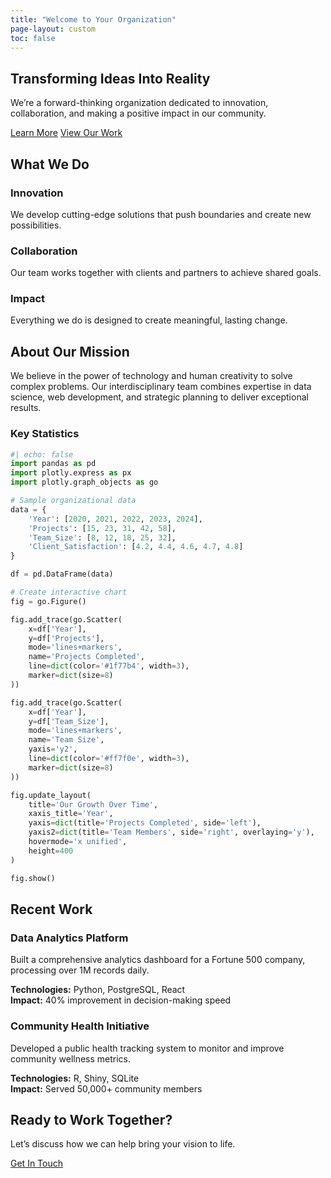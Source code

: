 ```yaml
---
title: "Welcome to Your Organization"
page-layout: custom
toc: false
---
```


::: {.hero-banner}
# Transforming Ideas Into Reality

We're a forward-thinking organization dedicated to innovation, collaboration, and making a positive impact in our community.

[Learn More](#about){.btn .btn-primary .btn-lg role="button"}
[View Our Work](#portfolio){.btn .btn-outline-secondary .btn-lg role="button"}
:::

::: {.content-block}
## What We Do

::: {.grid}
::: {.g-col-4}
### Innovation
We develop cutting-edge solutions that push boundaries and create new possibilities.
:::

::: {.g-col-4}
### Collaboration
Our team works together with clients and partners to achieve shared goals.
:::

::: {.g-col-4}
### Impact
Everything we do is designed to create meaningful, lasting change.
:::
:::
:::

::: {#about .content-block}
## About Our Mission

We believe in the power of technology and human creativity to solve complex problems. Our interdisciplinary team combines expertise in data science, web development, and strategic planning to deliver exceptional results.

### Key Statistics

```python
#| echo: false
import pandas as pd
import plotly.express as px
import plotly.graph_objects as go

# Sample organizational data
data = {
    'Year': [2020, 2021, 2022, 2023, 2024],
    'Projects': [15, 23, 31, 42, 58],
    'Team_Size': [8, 12, 18, 25, 32],
    'Client_Satisfaction': [4.2, 4.4, 4.6, 4.7, 4.8]
}

df = pd.DataFrame(data)

# Create interactive chart
fig = go.Figure()

fig.add_trace(go.Scatter(
    x=df['Year'], 
    y=df['Projects'],
    mode='lines+markers',
    name='Projects Completed',
    line=dict(color='#1f77b4', width=3),
    marker=dict(size=8)
))

fig.add_trace(go.Scatter(
    x=df['Year'], 
    y=df['Team_Size'],
    mode='lines+markers',
    name='Team Size',
    yaxis='y2',
    line=dict(color='#ff7f0e', width=3),
    marker=dict(size=8)
))

fig.update_layout(
    title='Our Growth Over Time',
    xaxis_title='Year',
    yaxis=dict(title='Projects Completed', side='left'),
    yaxis2=dict(title='Team Members', side='right', overlaying='y'),
    hovermode='x unified',
    height=400
)

fig.show()
```

:::

::: {#portfolio .content-block}
## Recent Work

::: {.grid}
::: {.g-col-6}
### Data Analytics Platform
Built a comprehensive analytics dashboard for a Fortune 500 company, processing over 1M records daily.

**Technologies:** Python, PostgreSQL, React  
**Impact:** 40% improvement in decision-making speed
:::

::: {.g-col-6}
### Community Health Initiative
Developed a public health tracking system to monitor and improve community wellness metrics.

**Technologies:** R, Shiny, SQLite  
**Impact:** Served 50,000+ community members
:::
:::
:::

::: {.cta-section}
## Ready to Work Together?

Let's discuss how we can help bring your vision to life.

[Get In Touch](contact.qmd){.btn .btn-primary .btn-lg role="button"}
:::

```{=html}
<script>
// Add some interactive elements
document.addEventListener('DOMContentLoaded', function() {
    // Smooth scrolling for anchor links
    document.querySelectorAll('a[href^="#"]').forEach(anchor => {
        anchor.addEventListener('click', function (e) {
            e.preventDefault();
            document.querySelector(this.getAttribute('href')).scrollIntoView({
                behavior: 'smooth'
            });
        });
    });
    
    // Add animation on scroll
    const observerOptions = {
        threshold: 0.1,
        rootMargin: '0px 0px -50px 0px'
    };
    
    const observer = new IntersectionObserver((entries) => {
        entries.forEach(entry => {
            if (entry.isIntersecting) {
                entry.target.classList.add('fade-in');
            }
        });
    }, observerOptions);
    
    document.querySelectorAll('.content-block').forEach(el => {
        observer.observe(el);
    });
});
</script>
```